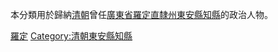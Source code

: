 本分類用於歸納[[清朝|清朝]]曾任[[廣東省|廣東省]][[羅定直隸州|羅定直隸州]][[東安縣_(廣東)|東安縣]][[知縣|知縣]]的政治人物。

[[Category:清朝廣東知縣|羅定]]
[[Category:清朝東安縣知縣|Category:清朝東安縣知縣]]